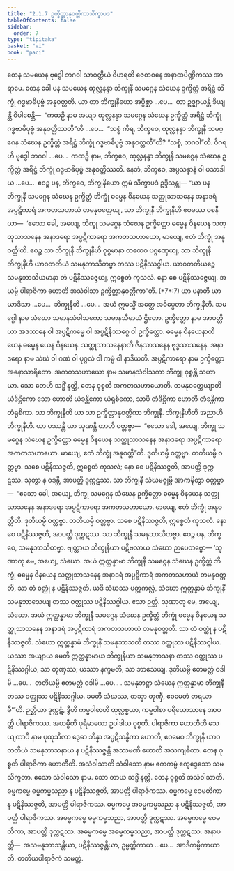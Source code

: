 ```yaml
---
title: "2.1.7 ဥက္ခိတ္တာနုဝတ္တိကာသိက္ခာပဒ"
tableOfContents: false
sidebar:
  order: 7
type: "tipitaka"
basket: "vi"
book: "paci"
---
```



<DynamicBreadcrumb />

<Division number="668" book="paci">

<Paragraph number="2155" book="paci">
တေန သမယေန ဗုဒ္ဓေါ ဘဂဝါ သာဝတ္ထိယံ ဝိဟရတိ ဇေတဝနေ အနာထပိဏ္ဍိကဿ အာရာမေ. တေန ခေါ ပန သမယေန ထုလ္လနန္ဒာ ဘိက္ခုနီ သမဂ္ဂေန သံဃေန ဥက္ခိတ္တံ အရိဋ္ဌံ ဘိက္ခုံ ဂဒ္ဓဗာဓိပုဗ္ဗံ အနုဝတ္တတိ.
</Paragraph>

<Paragraph number="2156" book="paci">
ယာ တာ ဘိက္ခုနိယော အပ္ပိစ္ဆာ …ပေ…  တာ ဥဇ္ဈာယန္တိ ခိယျန္တိ ဝိပါစေန္တိ—  “ကထဉှိ နာမ အယျာ ထုလ္လနန္ဒာ သမဂ္ဂေန သံဃေန ဥက္ခိတ္တံ အရိဋ္ဌံ ဘိက္ခုံ ဂဒ္ဓဗာဓိပုဗ္ဗံ အနုဝတ္တိဿတီ”တိ …ပေ…  “သစ္စံ ကိရ, ဘိက္ခဝေ, ထုလ္လနန္ဒာ ဘိက္ခုနီ သမဂ္ဂေန သံဃေန ဥက္ခိတ္တံ အရိဋ္ဌံ ဘိက္ခုံ ဂဒ္ဓဗာဓိပုဗ္ဗံ အနုဝတ္တတီ”တိ? “သစ္စံ, ဘဂဝါ”တိ. ဝိဂရဟိ ဗုဒ္ဓေါ ဘဂဝါ …ပေ…  ကထဉှိ နာမ, ဘိက္ခဝေ, ထုလ္လနန္ဒာ ဘိက္ခုနီ သမဂ္ဂေန သံဃေန ဥက္ခိတ္တံ အရိဋ္ဌံ ဘိက္ခုံ ဂဒ္ဓဗာဓိပုဗ္ဗံ အနုဝတ္တိဿတိ. နေတံ, ဘိက္ခဝေ, အပ္ပသန္နာနံ ဝါ ပသာဒါယ …ပေ…  ဧဝဉ္စ ပန, ဘိက္ခဝေ, ဘိက္ခုနိယော ဣမံ သိက္ခာပဒံ ဥဒ္ဒိသန္တု—
</Paragraph>

</Division>
<Division number="669" book="paci">

<Paragraph number="2157" book="paci">
<Emphasis>“ယာ ပန ဘိက္ခုနီ သမဂ္ဂေန သံဃေန ဥက္ခိတ္တံ ဘိက္ခုံ ဓမ္မေန ဝိနယေန သတ္ထုသာသနေန အနာဒရံ အပ္ပဋိကာရံ အကတသဟာယံ တမနုဝတ္တေယျ, သာ ဘိက္ခုနီ ဘိက္ခုနီဟိ ဧဝမဿ ဝစနီယာ—  ‘ဧသော ခေါ, အယျေ, ဘိက္ခု သမဂ္ဂေန သံဃေန ဥက္ခိတ္တော ဓမ္မေန ဝိနယေန သတ္ထုသာသနေန အနာဒရော အပ္ပဋိကာရော အကတသဟာယော, မာယျေ, ဧတံ ဘိက္ခုံ အနုဝတ္တီ’တိ. ဧဝဉ္စ သာ ဘိက္ခုနီ ဘိက္ခုနီဟိ ဝုစ္စမာနာ တထေဝ ပဂ္ဂဏှေယျ, သာ ဘိက္ခုနီ ဘိက္ခုနီဟိ ယာဝတတိယံ သမနုဘာသိတဗ္ဗာ တဿ ပဋိနိဿဂ္ဂါယ. ယာဝတတိယဉ္စေ သမနုဘာသိယမာနာ တံ ပဋိနိဿဇ္ဇေယျ, ဣစ္စေတံ ကုသလံ. နော စေ ပဋိနိဿဇ္ဇေယျ, အယမ္ပိ ပါရာဇိကာ ဟောတိ အသံဝါသာ ဥက္ခိတ္တာနုဝတ္တိကာ”</Emphasis>တိ. (*7*:<Emphasis>7</Emphasis>)
</Paragraph>

</Division>
<Division number="670" book="paci">

<Paragraph number="2158" book="paci">
<Emphasis>ယာ ပနာ</Emphasis>တိ ယာ ယာဒိသာ …ပေ…  <Emphasis>ဘိက္ခုနီ</Emphasis>တိ …ပေ…  အယံ ဣမသ္မိံ အတ္ထေ အဓိပ္ပေတာ ဘိက္ခုနီတိ.
</Paragraph>

<Paragraph number="2159" book="paci">
<Emphasis>သမဂ္ဂေါ</Emphasis> နာမ သံဃော သမာနသံဝါသကော သမာနသီမာယံ ဌိတော.
</Paragraph>

<Paragraph number="2160" book="paci">
<Emphasis>ဥက္ခိတ္တော</Emphasis> နာမ အာပတ္တိယာ အဒဿနေ ဝါ အပ္ပဋိကမ္မေ ဝါ အပ္ပဋိနိဿဂ္ဂေ ဝါ ဥက္ခိတ္တော.
</Paragraph>

<Paragraph number="2161" book="paci">
<Emphasis>ဓမ္မေန ဝိနယေနာ</Emphasis>တိ ယေန ဓမ္မေန ယေန ဝိနယေန.
</Paragraph>

<Paragraph number="2162" book="paci">
<Emphasis>သတ္ထုသာသနေနာ</Emphasis>တိ ဇိနသာသနေန ဗုဒ္ဓသာသနေန.
</Paragraph>

<Paragraph number="2163" book="paci">
<Emphasis>အနာဒရော</Emphasis> နာမ သံဃံ ဝါ ဂဏံ ဝါ ပုဂ္ဂလံ ဝါ ကမ္မံ ဝါ နာဒိယတိ.
</Paragraph>

<Paragraph number="2164" book="paci">
<Emphasis>အပ္ပဋိကာရော</Emphasis> နာမ ဥက္ခိတ္တော အနောသာရိတော.
</Paragraph>

<Paragraph number="2165" book="paci">
<Emphasis>အကတသဟာယော</Emphasis> နာမ သမာနသံဝါသကာ ဘိက္ခူ ဝုစ္စန္တိ သဟာယာ. သော တေဟိ သဒ္ဓိံ နတ္ထိ, တေန ဝုစ္စတိ အကတသဟာယောတိ.
</Paragraph>

<Paragraph number="2166" book="paci">
<Emphasis>တမနုဝတ္တေယျာ</Emphasis>တိ ယံဒိဋ္ဌိကော သော ဟောတိ ယံခန္တိကော ယံရုစိကော, သာပိ တံဒိဋ္ဌိကာ ဟောတိ တံခန္တိကာ တံရုစိကာ.
</Paragraph>

<Paragraph number="2167" book="paci">
<Emphasis>သာ ဘိက္ခုနီ</Emphasis>တိ ယာ သာ ဥက္ခိတ္တာနုဝတ္တိကာ ဘိက္ခုနီ.
</Paragraph>

<Paragraph number="2168" book="paci">
<Emphasis>ဘိက္ခုနီဟီ</Emphasis>တိ အညာဟိ ဘိက္ခုနီဟိ. ယာ ပဿန္တိ ယာ သုဏန္တိ တာဟိ ဝတ္တဗ္ဗာ—  “ဧသော ခေါ, အယျေ, ဘိက္ခု သမဂ္ဂေန သံဃေန ဥက္ခိတ္တော ဓမ္မေန ဝိနယေန သတ္ထုသာသနေန အနာဒရော အပ္ပဋိကာရော အကတသဟာယော. မာယျေ, ဧတံ ဘိက္ခုံ အနုဝတ္တီ”တိ. ဒုတိယမ္ပိ ဝတ္တဗ္ဗာ. တတိယမ္ပိ ဝတ္တဗ္ဗာ. သစေ ပဋိနိဿဇ္ဇတိ, ဣစ္စေတံ ကုသလံ; နော စေ ပဋိနိဿဇ္ဇတိ, အာပတ္တိ ဒုက္ကဋဿ. သုတွာ န ဝဒန္တိ, အာပတ္တိ ဒုက္ကဋဿ. သာ ဘိက္ခုနီ သံဃမဇ္ဈမ္ပိ အာကဍ္ဎိတွာ ဝတ္တဗ္ဗာ—  “ဧသော ခေါ, အယျေ, ဘိက္ခု သမဂ္ဂေန သံဃေန ဥက္ခိတ္တော ဓမ္မေန ဝိနယေန သတ္ထုသာသနေန အနာဒရော အပ္ပဋိကာရော အကတသဟာယော. မာယျေ, ဧတံ ဘိက္ခုံ အနုဝတ္တီတိ. ဒုတိယမ္ပိ ဝတ္တဗ္ဗာ. တတိယမ္ပိ ဝတ္တဗ္ဗာ. သစေ ပဋိနိဿဇ္ဇတိ, ဣစ္စေတံ ကုသလံ. နော စေ ပဋိနိဿဇ္ဇတိ, အာပတ္တိ ဒုက္ကဋဿ. သာ ဘိက္ခုနီ သမနုဘာသိတဗ္ဗာ. ဧဝဉ္စ ပန, ဘိက္ခဝေ, သမနုဘာသိတဗ္ဗာ. ဗျတ္တာယ ဘိက္ခုနိယာ ပဋိဗလာယ သံဃော ဉာပေတဗ္ဗော—
</Paragraph>

</Division>
<Division number="671" book="paci">

<Paragraph number="2169" book="paci">
‘သုဏာတု မေ, အယျေ, သံဃော. အယံ ဣတ္ထန္နာမာ ဘိက္ခုနီ သမဂ္ဂေန သံဃေန ဥက္ခိတ္တံ ဘိက္ခုံ ဓမ္မေန ဝိနယေန သတ္ထုသာသနေန အနာဒရံ အပ္ပဋိကာရံ အကတသဟာယံ တမနုဝတ္တတိ, သာ တံ ဝတ္ထုံ န ပဋိနိဿဇ္ဇတိ. ယဒိ သံဃဿ ပတ္တကလ္လံ, သံဃော ဣတ္ထန္နာမံ ဘိက္ခုနိံ သမနုဘာသေယျ တဿ ဝတ္ထုဿ ပဋိနိဿဂ္ဂါယ. ဧသာ ဉတ္တိ.
</Paragraph>

<Paragraph number="2170" book="paci">
သုဏာတု မေ, အယျေ, သံဃော. အယံ ဣတ္ထန္နာမာ ဘိက္ခုနီ သမဂ္ဂေန သံဃေန ဥက္ခိတ္တံ ဘိက္ခုံ ဓမ္မေန ဝိနယေန သတ္ထုသာသနေန အနာဒရံ အပ္ပဋိကာရံ အကတသဟာယံ တမနုဝတ္တတိ. သာ တံ ဝတ္ထုံ န ပဋိနိဿဇ္ဇတိ. သံဃော ဣတ္ထန္နာမံ ဘိက္ခုနိံ သမနုဘာသတိ တဿ ဝတ္ထုဿ ပဋိနိဿဂ္ဂါယ. ယဿာ အယျာယ ခမတိ ဣတ္ထန္နာမာယ ဘိက္ခုနိယာ သမနုဘာသနာ တဿ ဝတ္ထုဿ ပဋိနိဿဂ္ဂါယ, သာ တုဏှဿ; ယဿာ နက္ခမတိ, သာ ဘာသေယျ.
</Paragraph>

<Paragraph number="2171" book="paci">
ဒုတိယမ္ပိ ဧတမတ္ထံ ဝဒါမိ …ပေ…  တတိယမ္ပိ ဧတမတ္ထံ ဝဒါမိ …ပေ… .
</Paragraph>

<Paragraph number="2172" book="paci">
သမနုဘဋ္ဌာ သံဃေန ဣတ္ထန္နာမာ ဘိက္ခုနီ တဿ ဝတ္ထုဿ ပဋိနိဿဂ္ဂါယ. ခမတိ သံဃဿ, တသ္မာ တုဏှီ, ဧဝမေတံ ဓာရယာမီ’”တိ.
</Paragraph>

<Paragraph number="2173" book="paci">
ဉတ္တိယာ ဒုက္ကဋံ, ဒွီဟိ ကမ္မဝါစာဟိ ထုလ္လစ္စယာ, ကမ္မဝါစာ ပရိယောသာနေ အာပတ္တိ ပါရာဇိကဿ.
</Paragraph>

<Paragraph number="2174" book="paci">
<Emphasis>အယမ္ပီ</Emphasis>တိ ပုရိမာယော ဥပါဒါယ ဝုစ္စတိ.
</Paragraph>

<Paragraph number="2175" book="paci">
<Emphasis>ပါရာဇိကာ ဟောတီ</Emphasis>တိ သေယျထာပိ နာမ ပုထုသိလာ ဒွေဓာ ဘိန္နာ အပ္ပဋိသန္ဓိကာ ဟောတိ, ဧဝမေဝ ဘိက္ခုနီ ယာဝတတိယံ သမနုဘာသနာယ န ပဋိနိဿဇ္ဇန္တီ အဿမဏီ ဟောတိ အသကျဓီတာ. တေန ဝုစ္စတိ ပါရာဇိကာ ဟောတီတိ.
</Paragraph>

<Paragraph number="2176" book="paci">
<Emphasis>အသံဝါသာ</Emphasis>တိ <Emphasis>သံဝါသော</Emphasis> နာမ ဧကကမ္မံ ဧကုဒ္ဒေသော သမသိက္ခတာ. ဧသော သံဝါသော နာမ. သော တာယ သဒ္ဓိံ နတ္ထိ. တေန ဝုစ္စတိ အသံဝါသာတိ.
</Paragraph>

</Division>
<Division number="672" book="paci">

<Paragraph number="2177" book="paci">
ဓမ္မကမ္မေ ဓမ္မကမ္မသညာ န ပဋိနိဿဇ္ဇတိ, အာပတ္တိ ပါရာဇိကဿ. ဓမ္မကမ္မေ ဝေမတိကာ န ပဋိနိဿဇ္ဇတိ, အာပတ္တိ ပါရာဇိကဿ. ဓမ္မကမ္မေ အဓမ္မကမ္မသညာ န ပဋိနိဿဇ္ဇတိ, အာပတ္တိ ပါရာဇိကဿ.
</Paragraph>

<Paragraph number="2178" book="paci">
အဓမ္မကမ္မေ ဓမ္မကမ္မသညာ, အာပတ္တိ ဒုက္ကဋဿ. အဓမ္မကမ္မေ ဝေမတိကာ, အာပတ္တိ ဒုက္ကဋဿ. အဓမ္မကမ္မေ အဓမ္မကမ္မသညာ, အာပတ္တိ ဒုက္ကဋဿ.
</Paragraph>

</Division>
<Division number="673" book="paci">

<Paragraph number="2179" book="paci">
အနာပတ္တိ—  အသမနုဘာသန္တိယာ, ပဋိနိဿဇ္ဇန္တိယာ, ဥမ္မတ္တိကာယ …ပေ…  အာဒိကမ္မိကာယာတိ.

</Paragraph>
</Division>

<Paragraph number="2180" type="center" book="paci">
တတိယပါရာဇိကံ သမတ္တံ.
</Paragraph>